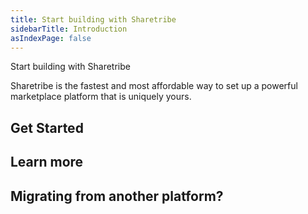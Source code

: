 ```yaml
---
title: Start building with Sharetribe
sidebarTitle: Introduction
asIndexPage: false
---
```



<StyledHeader>Start building with Sharetribe</StyledHeader>

Sharetribe is the fastest and most affordable way to set up a powerful marketplace platform that is uniquely yours.

## Get Started

<CustomCards>
<CustomCard title={'Setup & Installation'} description={'Get your development environment configured with our step-by-step installation guide. Includes prerequisites, dependencies, and initial configuration.'} href={'/setup'} />

<CustomCard title="API Reference" description="Explore comprehensive API documentation with detailed endpoints, request formats, and response examples for seamless integration." href="./api-reference" />
<CustomCard title="Configuration Guide" description="Learn how to customize and configure your marketplace with themes, plugins, and advanced settings for optimal performance." href="./configuration" />
</CustomCards>

## Learn more

<CustomCards>
<CustomCard title={'Best Practices'} description={'Discover proven strategies and recommendations for building scalable, maintainable marketplace applications with optimal user experience.'} href={'/best-practices'} />

<CustomCard title="Tutorials & Examples" description="Follow hands-on tutorials and explore real-world examples to master advanced features and implementation patterns." href="./tutorials" />
<CustomCard title="Troubleshooting" description="Find solutions to common issues and learn debugging techniques to resolve problems quickly and efficiently." href="./troubleshooting" />
</CustomCards>

## Migrating from another platform?
<Cards num={1}>
  <Cards.Card arrow title="Migrate from another platform" href="/docs/docs-theme/start"/>
</Cards>

